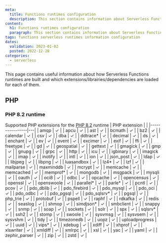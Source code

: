 ```yaml
---
meta:
  title: Functions runtimes configuration
  description: This section contains information about Serverless Function runtimes configurations.
content:
  h1: Functions runtimes configuration
  paragraph: This section contains information about Serverless Function runtimes configurations.
tags: functions serverless runtimes information configuration
dates:
  validation: 2023-01-02
  posted: 2022-12-28
categories:
  - serverless
---
```


This page contains useful information about how Serverless Functions runtimes are built and which extensions/librairies/dependencies are loaded for each of them.

## PHP

### PHP 8.2 runtime

Supported PHP extensions for the [PHP 8.2](https://www.php.net/ChangeLog-8.php#8.2.0) runtime
| PHP extension  |   |
|----------------|---|
| amqp           | ✓ |
| apcu           | ✓ |
| ast            | ✓ |
| bcmath         | ✓ |
| bz2            | ✓ |
| calendar       | ✓ |
| csv            | ✓ |
| dba            | ✓ |
| ddtrace*       | ✓ |
| decimal        | ✓ |
| ds             | ✓ |
| enchant        | ✓ |
| ev             | ✓ |
| event          | ✓ |
| excimer        | ✓ |
| exif           | ✓ |
| ffi            | ✓ |
| freetype       | ✓ |
| gd             | ✓ |
| geospatial     | ✓ |
| gettext        | ✓ |
| gmagick        | ✓ |
| gmp            | ✓ |
| gnupg          | ✓ |
| grpc           | ✓ |
| http           | ✓ |
| icu            | ✓ |
| igbinary       | ✓ |
| imagick        | ✓ |
| imap           | ✓ |
| inotify        | ✓ |
| intl           | ✓ |
| ion            | ✓ |
| json_post      | ✓ |
| ldap           | ✓ |
| libjpeg        | ✓ |
| libpng         | ✓ |
| luasandbox     | ✓ |
| lz4*           | ✓ |
| lzf            | ✓ |
| mailparse      | ✓ |
| maxminddb      | ✓ |
| mcrypt         | ✓ |
| memcache       | ✓ |
| memcached      | ✓ |
| memprof*       | ✓ |
| mongodb        | ✓ |
| msgpack        | ✓ |
| mysqli         | ✓ |
| oauth          | ✓ |
| oci8           | ✓ |
| odbc           | ✓ |
| opcache        | ✓ |
| opencensus     | ✓ |
| openssl        | ✓ |
| openswoole     | ✓ |
| parallel*      | ✓ |
| parle*         | ✓ |
| pcntl          | ✓ |
| pcov           | ✓ |
| pdo_dblib      | ✓ |
| pdo_firebird   | ✓ |
| pdo_mysql      | ✓ |
| pdo_oci        | ✓ |
| pdo_odbc       | ✓ |
| pdo_pgsql      | ✓ |
| pdo_sqlsrv*    | ✓ |
| pgsql          | ✓ |
| php_trie       | ✓ |
| protobuf       | ✓ |
| pspell         | ✓ |
| raphf          | ✓ |
| rdkafka        | ✓ |
| redis          | ✓ |
| seaslog        | ✓ |
| shmop          | ✓ |
| simdjson*      | ✓ |
| smbclient      | ✓ |
| snappy         | ✓ |
| snmp           | ✓ |
| soap           | ✓ |
| sockets        | ✓ |
| solr           | ✓ |
| spx            | ✓ |
| sqlsrv*        | ✓ |
| ssh2           | ✓ |
| stomp          | ✓ |
| swoole         | ✓ |
| sysvmsg        | ✓ |
| sysvsem        | ✓ |
| sysvshm        | ✓ |
| tidy           | ✓ |
| timezonedb     | ✓ |
| uopz           | ✓ |
| uploadprogress | ✓ |
| uuid           | ✓ |
| vips*          | ✓ |
| xdebug         | ✓ |
| xdiff          | ✓ |
| xhprof         | ✓ |
| xlswriter      | ✓ |
| xmldiff        | ✓ |
| xmlrpc         | ✓ |
| xsl            | ✓ |
| yac            | ✓ |
| yaml           | ✓ |
| zephir_parser  | ✓ |
| zip            | ✓ |
| zstd           | ✓ |